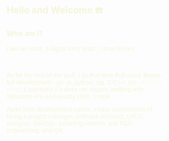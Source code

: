 <div class="content-wrapper">

## Hello and Welcome ☎️

### Who am I?

I am an artist, a digital furry artist. I draw furries.

<br/>

As for the rest of the stuff,
I do <span class="dev">F</span>ull-time <span class="dev">F</span>ull-stack <span class="dev">S</span>tress-full development - go, js, python, zig, C/C++, etc.,
_FFS for short_.
Essentially if it does not require working with Netscape-era-and-quality code, I cook.

Apart from development career, I have experiences of being a project manager,
software architect, UI/UX designer, DevOps, including network
and R&D engineering, and QA.

</div>

<style>

.content-wrapper {
  padding: 0em 1.6em;
}

.content-wrapper::before {
    content: '';
    background-image: url('/img/banner_lg.png');
    width: 24rem;
    height: 25rem;
    background-size: cover;
    z-index: 1;
    left: 60%;
    margin-top: -1.3%;
    display: block;
    position: absolute;
}

p {
    width: 80%;
    font-weight: 350;
    font-family: sans-serif;
}

h1, h2, h3, h4, h5, h6, p {
    color: rgb(245, 245, 220);
}

strong {
    color: hsl(12, 80%, 80%);
}

.passcode {
    color: hsl(0, 0%, 45%);
    font-size: 1.01em;
    font-weight: 100;
    letter-spacing: 0.5em;
    background-color: rgba(123, 123, 123, 0.1);
    padding: 3px;
    border-radius: 3px;
}

a {
    color: inherit;
}

.dev {
    font-weight: bolder;
}

em {
    opacity: 0.4;
}

</style>
